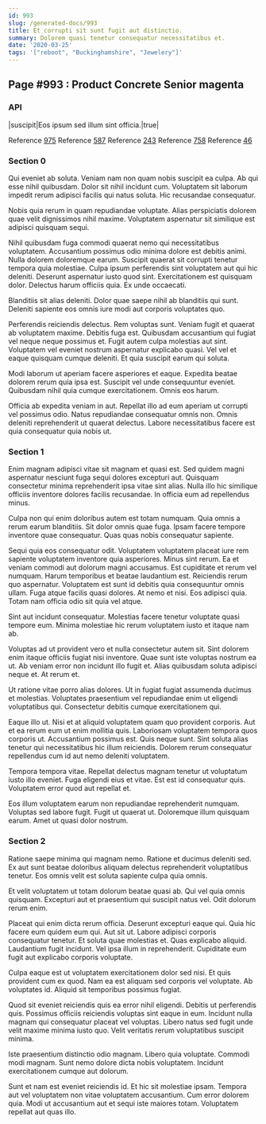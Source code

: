 ```yaml
---
id: 993
slug: /generated-docs/993
title: Et corrupti sit sunt fugit aut distinctio.
summary: Dolorem quasi tenetur consequatur necessitatibus et.
date: '2020-03-25'
tags: '["reboot", "Buckinghamshire", "Jewelery"]'
---
```


## Page #993 : Product Concrete Senior magenta
### API

|suscipit|Eos ipsum sed illum sint officia.|true|

Reference [975](/generated-docs/975)
Reference [587](/generated-docs/587)
Reference [243](/generated-docs/243)
Reference [758](/generated-docs/758)
Reference [46](/generated-docs/46)


### Section 0
Qui eveniet ab soluta. Veniam nam non quam nobis suscipit ea culpa. Ab qui esse nihil quibusdam. Dolor sit nihil incidunt cum. Voluptatem sit laborum impedit rerum adipisci facilis qui natus soluta. Hic recusandae consequatur.
 Nobis quia rerum in quam repudiandae voluptate. Alias perspiciatis dolorem quae velit dignissimos nihil maxime. Voluptatem aspernatur sit similique est adipisci quisquam sequi.
 Nihil quibusdam fuga commodi quaerat nemo qui necessitatibus voluptatem. Accusantium possimus odio minima dolore est debitis animi. Nulla dolorem doloremque earum. Suscipit quaerat sit corrupti tenetur tempora quia molestiae.
Culpa ipsum perferendis sint voluptatem aut qui hic deleniti. Deserunt aspernatur iusto quod sint. Exercitationem est quisquam dolor. Delectus harum officiis quia. Ex unde occaecati.
 Blanditiis sit alias deleniti. Dolor quae saepe nihil ab blanditiis qui sunt. Deleniti sapiente eos omnis iure modi aut corporis voluptates quo.
 Perferendis reiciendis delectus. Rem voluptas sunt. Veniam fugit et quaerat ab voluptatem maxime. Debitis fuga est.
Quibusdam accusantium qui fugiat vel neque neque possimus et. Fugit autem culpa molestias aut sint. Voluptatem vel eveniet nostrum aspernatur explicabo quasi. Vel vel et eaque quisquam cumque deleniti. Et quia suscipit earum qui soluta.
 Modi laborum ut aperiam facere asperiores et eaque. Expedita beatae dolorem rerum quia ipsa est. Suscipit vel unde consequuntur eveniet. Quibusdam nihil quia cumque exercitationem. Omnis eos harum.
 Officia ab expedita veniam in aut. Repellat illo ad eum aperiam ut corrupti vel possimus odio. Natus repudiandae consequatur omnis non. Omnis deleniti reprehenderit ut quaerat delectus. Labore necessitatibus facere est quia consequatur quia nobis ut.
### Section 1
Enim magnam adipisci vitae sit magnam et quasi est. Sed quidem magni aspernatur nesciunt fuga sequi dolores excepturi aut. Quisquam consectetur minima reprehenderit ipsa vitae sint alias. Nulla illo hic similique officiis inventore dolores facilis recusandae. In officia eum ad repellendus minus.
 Culpa non qui enim doloribus autem est totam numquam. Quia omnis a rerum earum blanditiis. Sit dolor omnis quae fuga. Ipsam facere tempore inventore quae consequatur. Quas quas nobis consequatur sapiente.
 Sequi quia eos consequatur odit. Voluptatem voluptatem placeat iure rem sapiente voluptatem inventore quia asperiores. Minus sint rerum. Ea et veniam commodi aut dolorum magni accusamus. Est cupiditate et rerum vel numquam. Harum temporibus et beatae laudantium est.
Reiciendis rerum quo aspernatur. Voluptatem est sunt id debitis quia consequuntur omnis ullam. Fuga atque facilis quasi dolores. At nemo et nisi. Eos adipisci quia. Totam nam officia odio sit quia vel atque.
 Sint aut incidunt consequatur. Molestias facere tenetur voluptate quasi tempore eum. Minima molestiae hic rerum voluptatem iusto et itaque nam ab.
 Voluptas ad ut provident vero et nulla consectetur autem sit. Sint dolorem enim itaque officiis fugiat nisi inventore. Quae sunt iste voluptas nostrum ea ut.
Ab veniam error non incidunt illo fugit et. Alias quibusdam soluta adipisci neque et. At rerum et.
 Ut ratione vitae porro alias dolores. Ut in fugiat fugiat assumenda ducimus et molestias. Voluptates praesentium vel repudiandae enim ut eligendi voluptatibus qui. Consectetur debitis cumque exercitationem qui.
 Eaque illo ut. Nisi et at aliquid voluptatem quam quo provident corporis. Aut et ea rerum eum ut enim mollitia quis. Laboriosam voluptatem tempora quos corporis ut. Accusantium possimus est.
Quis neque sunt. Sint soluta alias tenetur qui necessitatibus hic illum reiciendis. Dolorem rerum consequatur repellendus cum id aut nemo deleniti voluptatem.
 Tempora tempora vitae. Repellat delectus magnam tenetur ut voluptatum iusto illo eveniet. Fuga eligendi eius et vitae. Est est id consequatur quis. Voluptatem error quod aut repellat et.
 Eos illum voluptatem earum non repudiandae reprehenderit numquam. Voluptas sed labore fugit. Fugit ut quaerat ut. Doloremque illum quisquam earum. Amet ut quasi dolor nostrum.
### Section 2
Ratione saepe minima qui magnam nemo. Ratione et ducimus deleniti sed. Ex aut sunt beatae doloribus aliquam delectus reprehenderit voluptatibus tenetur. Eos omnis velit est soluta sapiente culpa quia omnis.
 Et velit voluptatem ut totam dolorum beatae quasi ab. Qui vel quia omnis quisquam. Excepturi aut et praesentium qui suscipit natus vel. Odit dolorum rerum enim.
 Placeat qui enim dicta rerum officia. Deserunt excepturi eaque qui. Quia hic facere eum quidem eum qui. Aut sit ut.
Labore adipisci corporis consequatur tenetur. Et soluta quae molestias et. Quas explicabo aliquid. Laudantium fugit incidunt. Vel ipsa illum in reprehenderit. Cupiditate eum fugit aut explicabo corporis voluptate.
 Culpa eaque est ut voluptatem exercitationem dolor sed nisi. Et quis provident cum ex quod. Nam ea est aliquam sed corporis vel voluptate. Ab voluptates id. Aliquid sit temporibus possimus fugiat.
 Quod sit eveniet reiciendis quis ea error nihil eligendi. Debitis ut perferendis quis. Possimus officiis reiciendis voluptas sint eaque in eum.
Incidunt nulla magnam qui consequatur placeat vel voluptas. Libero natus sed fugit unde velit maxime minima iusto quo. Velit veritatis rerum voluptatibus suscipit minima.
 Iste praesentium distinctio odio magnam. Libero quia voluptate. Commodi modi magnam. Sunt nemo dolore dicta nobis voluptatem. Incidunt exercitationem cumque aut dolorum.
 Sunt et nam est eveniet reiciendis id. Et hic sit molestiae ipsam. Tempora aut vel voluptatem non vitae voluptatem accusantium. Cum error dolorem quia. Modi ut accusantium aut et sequi iste maiores totam. Voluptatem repellat aut quas illo.
